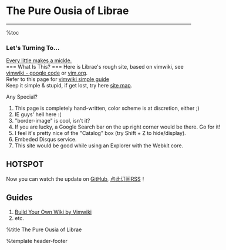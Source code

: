 = The Pure Ousia of Librae =
<hr>
%toc
=== Let's Turning To... ===
[[work-notes/index|Every little makes a mickle.]]<br>
=== What Is This? ===
Here is Librae's rough site, based on vimwiki, see [[http://code.google.com/p/vimwiki|vimwiki - google code]] or [[http://www.vim.org/scripts/script.php?script_id=2226|vim.org]].<br>
Refer to this page for [[tips/vim/vimwiki-guide|vimwiki simple guide]]<br>
Keep it simple & stupid, if get lost, try here [[SiteMap|site map]].<br>

<div id="whats-special" class="lesser" style="width: 45em">
<div class="hd">Any Special?</div>
<div class="cont">
# This page is completely hand-written, color scheme is at discretion, either ;)
# IE guys' hell here :(
# "border-image" is cool, isn't it?
# If you are lucky, a Google Search bar on the up right corner would be there. Go for it!
# I feel it's pretty nice of the "Catalog" box (try Shift + Z to hide/display).
# Embeded Disqus service.
# This site would be good while using an Explorer with the Webkit core.
</div>
</div>

== HOTSPOT ==
Now you can watch the update on [[https://github.com/librae8226/vimwiki|GitHub]], [[https://github.com/librae8226/vimwiki/commits/librae.github.atom|点此订阅RSS]]！

== Guides ==
# [[tips/vimwiki-guide|Build Your Own Wiki by Vimwiki]]
# etc.

{{{id="no-comment"
Comment disabled.
}}}
%title The Pure Ousia of Librae

%template header-footer

